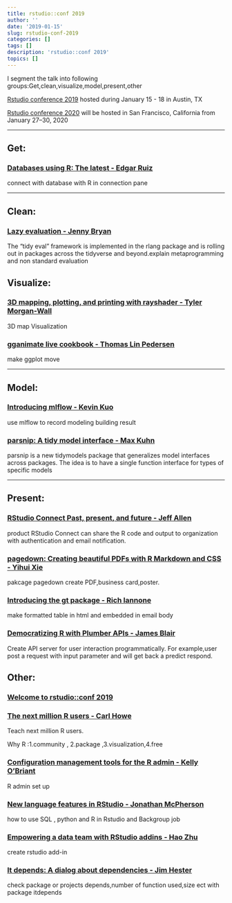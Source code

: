 ```yaml
---
title: rstudio::conf 2019
author: ''
date: '2019-01-15'
slug: rstudio-conf-2019
categories: []
tags: []
description: 'rstudio::conf 2019'
topics: []
---
```


I segment the talk into following groups:Get,clean,visualize,model,present,other 

[Rstudio conference 2019](https://resources.rstudio.com/rstudio-conf-2019) hosted during January 15 - 18 in Austin, TX

[Rstudio conference 2020](https://www.rstudio.com/conference/) will be hosted in San Francisco, California from January 27–30, 2020

--------------------------------------------------------


## Get:


### [Databases using R: The latest - Edgar Ruiz](https://resources.rstudio.com/rstudio-conf-2019/databases-using-r-the-latest)

connect with database with R in connection pane


--------------------------------------------------------

## Clean:

### [Lazy evaluation - Jenny Bryan](https://resources.rstudio.com/rstudio-conf-2019/lazy-evaluation)

The "tidy eval" framework is implemented in the rlang package and is rolling out in packages across the tidyverse and beyond.explain metaprogramming and non standard evaluation 



## Visualize:


### [3D mapping, plotting, and printing with rayshader - Tyler Morgan-Wall](https://resources.rstudio.com/rstudio-conf-2019/3d-mapping-plotting-and-printing-with-rayshader)

3D map Visualization



### [gganimate live cookbook - Thomas Lin Pedersen](https://resources.rstudio.com/rstudio-conf-2019/gganimate-live-cookbook)

make ggplot move


--------------------------------------------------------

## Model:


### [Introducing mlflow - Kevin Kuo](https://resources.rstudio.com/rstudio-conf-2019/introducing-mlflow)


use mlflow to record modeling building result 


### [parsnip: A tidy model interface - Max Kuhn](https://resources.rstudio.com/rstudio-conf-2019/parsnip-a-tidy-model-interface)


parsnip is a new tidymodels package that generalizes model interfaces across packages. The idea is to have a single function interface for types of specific models 


--------------------------------------------------------



## Present:

### [RStudio Connect Past, present, and future - Jeff Allen](https://resources.rstudio.com/rstudio-conf-2019/rstudio-connect-past-present-and-future)

product RStudio Connect  can share the R code and output to organization with  authentication and email notification.




### [pagedown: Creating beautiful PDFs with R Markdown and CSS - Yihui Xie](https://resources.rstudio.com/rstudio-conf-2019/pagedown-creating-beautiful-pdfs-with-r-markdown-and-css)
pakcage pagedown create PDF,business card,poster.




### [Introducing the gt package - Rich Iannone](https://resources.rstudio.com/rstudio-conf-2019/introducing-the-gt-package)
make formatted table in html and embedded in email body




### [Democratizing R with Plumber APIs - James Blair](https://resources.rstudio.com/rstudio-conf-2019/democratizing-r-with-plumber-apis)
Create API server for user interaction programmatically. For example,user post a request with input parameter and will get back a predict respond.



## Other:

### [Welcome to rstudio::conf 2019](https://resources.rstudio.com/rstudio-conf-2019/welcome-to-rstudio-conf-2019)



### [The next million R users - Carl Howe](https://resources.rstudio.com/rstudio-conf-2019/the-next-million-r-users
)
Teach next million R users.

Why R :1.community , 2.package ,3.visualization,4.free


### [Configuration management tools for the R admin - Kelly O'Briant](https://resources.rstudio.com/rstudio-conf-2019/configuration-management-tools-for-the-r-admin)
R admin set up





### [New language features in RStudio - Jonathan McPherson](https://resources.rstudio.com/rstudio-conf-2019/new-language-features-in-rstudio)
how to use SQL , python and R in Rstudio and Backgroup job





### [Empowering a data team with RStudio addins - Hao Zhu](https://resources.rstudio.com/rstudio-conf-2019/empowering-a-data-team-with-rstudio-addins)

create rstudio add-in

### [It depends: A dialog about dependencies - Jim Hester](https://resources.rstudio.com/rstudio-conf-2019/it-depends-a-dialog-about-dependencies)

check package or projects depends,number of function used,size ect with package itdepends

















